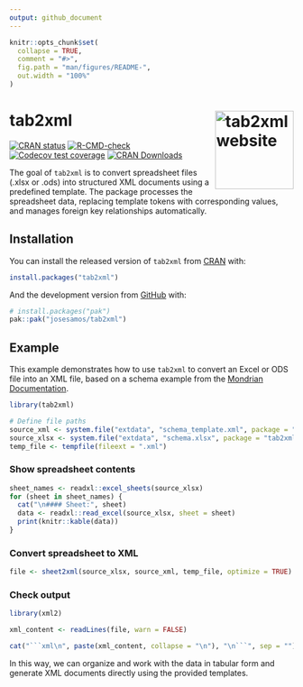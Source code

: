 ```yaml
---
output: github_document
---
```


<!-- README.md is generated from README.Rmd. Please edit that file -->

```r
knitr::opts_chunk$set(
  collapse = TRUE,
  comment = "#>",
  fig.path = "man/figures/README-",
  out.width = "100%"
)
```

# tab2xml <a href="https://josesamos.github.io/tab2xml/"><img src="man/figures/logo.png" align="right" height="139" alt="tab2xml website" /></a>


<!-- badges: start -->
[![CRAN status](https://www.r-pkg.org/badges/version/tab2xml)](https://CRAN.R-project.org/package=tab2xml)
[![R-CMD-check](https://github.com/josesamos/tab2xml/actions/workflows/R-CMD-check.yaml/badge.svg)](https://github.com/josesamos/tab2xml/actions/workflows/R-CMD-check.yaml)
[![Codecov test coverage](https://codecov.io/gh/josesamos/tab2xml/graph/badge.svg)](https://app.codecov.io/gh/josesamos/tab2xml)
[![CRAN Downloads](http://cranlogs.r-pkg.org/badges/grand-total/tab2xml)](https://cran.r-project.org/package=tab2xml)
<!-- badges: end -->

The goal of `tab2xml` is to convert spreadsheet files (.xlsx or .ods) into structured XML documents using a predefined template. The package processes the spreadsheet data, replacing template tokens with corresponding values, and manages foreign key relationships automatically.

## Installation

You can install the released version of `tab2xml` from [CRAN](https://CRAN.R-project.org) with:

``` r
install.packages("tab2xml")
```
And the development version from [GitHub](https://github.com/) with:

``` r
# install.packages("pak")
pak::pak("josesamos/tab2xml")
```

## Example

This example demonstrates how to use `tab2xml` to convert an Excel or ODS file into an XML file, based on a schema example from the [Mondrian Documentation](https://mondrian.pentaho.com/documentation/schema.php).

```r
library(tab2xml)

# Define file paths
source_xml <- system.file("extdata", "schema_template.xml", package = "tab2xml")
source_xlsx <- system.file("extdata", "schema.xlsx", package = "tab2xml")
temp_file <- tempfile(fileext = ".xml")
```


### Show spreadsheet contents

```r
sheet_names <- readxl::excel_sheets(source_xlsx)
for (sheet in sheet_names) {
  cat("\n#### Sheet:", sheet)
  data <- readxl::read_excel(source_xlsx, sheet = sheet)
  print(knitr::kable(data))
}
```

### Convert spreadsheet to XML

```r
file <- sheet2xml(source_xlsx, source_xml, temp_file, optimize = TRUE)
```

### Check output

```r
library(xml2)

xml_content <- readLines(file, warn = FALSE)

cat("```xml\n", paste(xml_content, collapse = "\n"), "\n```", sep = "")
```


In this way, we can organize and work with the data in tabular form and generate XML documents directly using the provided templates.
